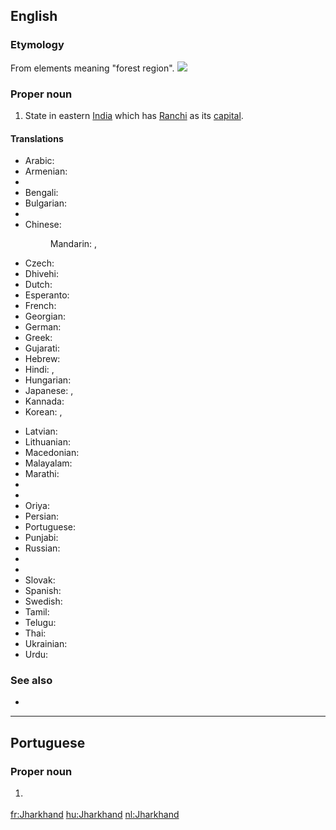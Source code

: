 ==English==
{{wikipedia}}

===Etymology===
From elements meaning "forest region".
[[Image:Jharkhand in India (disputed hatched).svg|thumb|]]

===Proper noun===
{{en-proper noun}}

# State in eastern [[India]] which has [[Ranchi]] as its [[capital]].

====Translations====
{{trans-top|state in eastern India}}
* Arabic: {{t|ar|جهارخاند|m|tr=jarkhānd}}
* Armenian: {{t|hy|Ջարքանդ|tr=J̌arkʿand|sc=Armn}}
* {{trreq|as}}
* Bengali: {{t|bn|ঝাড়খণ্ড|sc=Beng|tr=jhāṛakhaṇḍ}}
* Bulgarian: {{t|bg|Джаркханд|sc=Cyrl}}
* {{trreq|hne}}
* Chinese:
*: Mandarin: {{t|cmn|恰爾康得邦|sc=Hani}}, {{t|cmn|恰尔康得邦|tr=Qià'ěrkāngde-bāng|sc=Hani}}
* Czech: {{t|cs|Džhárkhand}}
* Dhivehi: {{t|dv|ޖަރްކަންދު|sc=Thaa|tr=jarkandu}}
* Dutch: {{t+|nl|Jharkhand}}
* Esperanto: {{t|eo|Ĝharkhando}}
* French: {{t+|fr|Jharkhand|m}}
* Georgian: {{t|ka|ჯარხანდი|sc=Geor}}
* German: {{t|de|Jharkhand|n}}
* Greek: {{t+|el|Τζαρκάντ|sc=Grek|tr=Tzarkand}}
* Gujarati: {{t|gu|ઝારખંડ|sc=Gujr|tr=jhārakhaṇḍ}}
* Hebrew: {{t|he|ג'הרקאנד}}
* Hindi: {{t|hi|झारखंड|tr=jhārkhaṇḍ}}, {{t+|hi|झारखण्ड|tr=jhārkhaṇḍ}}
* Hungarian: {{t+|hu|Dzshárkhand}}
* Japanese: {{t|ja|ジャールカンド州|tr=Jārukando-shū}}, {{t|ja|ジャールカンド|tr=Jārukando}}
* Kannada: {{t|kn|ಝಾರ್ಖಂಡ್|sc=Knda|tr=jhārkhaṇḍ}}
* Korean: {{t|ko|자르칸드 주|sc=Kore|tr=jaleukandeu ju}}, {{t|ko|자르칸드|sc=Kore|tr=jaleukandeu}}
{{trans-mid}}
* Latvian: {{t|lv|Džhārkhanda}}
* Lithuanian: {{t|lt|Džarkandas}}
* Macedonian: {{t|mk|Џарканд|sc=Cyrl}}
* Malayalam: {{t|ml|ഝാർഖണ്ഡ്‌|sc=Mlym|tr=jhānkhaṇḍ‌}}
* Marathi: {{t|mr|झारखंड|sc=Deva|tr=jhārakhaṇḍ}}
* {{trreq|lus}}
* {{trreq|ne}}
* Oriya: {{t|or|ଝାଡ଼ଖଣ୍ଡ|sc=Orya|tr=jhāṛakhaṇḍ}}
* Persian: {{t|fa|جارکند|sc=fa-Arab}}
* Portuguese: {{t|pt|Jharkhand|m}}
* Punjabi: {{t|pa|ਝਾਰਖੰਡ|sc=Guru|tr=jhārakhaḍ}}
* Russian: {{t|ru|Джаркханд|m|tr=Džarkxánd}}
* {{trreq|sat}}
* {{trreq|sip}}
* Slovak: {{t|sk|Džhárkhand}}
* Spanish: {{t|es|Jharkhand}}
* Swedish: {{t|sv|Jharkhand}}
* Tamil: {{t|ta|சார்க்கண்ட்|sc=Taml|tr=cārkkaṇṭ}}
* Telugu: {{t+|te|జార్ఖండ్|sc=Telu|tr=jārkhaṇḍ}}
* Thai: {{t|th|รัฐฌาร์ขัณฑ์|tr=rát chaakăn}}
* Ukrainian: {{t|uk|Джхаркханд|sc=Cyrl|m|tr=Džxarkxánd}}
* Urdu: {{t|ur|جھارکھنڈ}}
{{trans-bottom}}

===See also===
* {{list:states of India/en}}

----

==Portuguese==

===Proper noun===
{{pt-proper noun|m}}

# {{l/en|Jharkhand}} {{gloss|state in eastern India}}

[[fr:Jharkhand]]
[[hu:Jharkhand]]
[[nl:Jharkhand]]